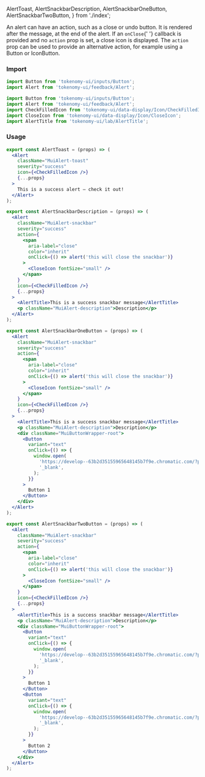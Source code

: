   AlertToast,
  AlertSnackbarDescription,
  AlertSnackbarOneButton,
  AlertSnackbarTwoButton,
} from './index';

<Title>Alert Actions</Title>
<Subtitle>
  An alert can have an action, such as a close or undo button. It is rendered
  after the message, at the end of the alert. If an <code>onClose</code>{' '}
  callback is provided and no <code>action</code> prop is set, a close icon is
  displayed. The <code>action</code> prop can be used to provide an alternative
  action, for example using a Button or IconButton.
</Subtitle>

### Import

<TabsState initial="toast">
  <div id="toast" title="Toast"><div>

```jsx
import Button from 'tokenomy-ui/inputs/Button';
import Alert from 'tokenomy-ui/feedback/Alert';
```

  </div></div>
  <div id="snackbar" title="Snackbar"><div>

```jsx
import Button from 'tokenomy-ui/inputs/Button';
import Alert from 'tokenomy-ui/feedback/Alert';
import CheckFilledIcon from 'tokenomy-ui/data-display/Icon/CheckFilledIcon';
import CloseIcon from 'tokenomy-ui/data-display/Icon/CloseIcon';
import AlertTitle from 'tokenomy-ui/lab/AlertTitle';
```

  </div></div>
</TabsState>

### Usage

<TabsState initial="toast">
  <div id="toast" title="Toast"><div>

<div
  style={{
    marginTop: '25px',
  }}
></div>
<AlertToast />

```jsx
export const AlertToast = (props) => (
  <Alert
    className="MuiAlert-toast"
    severity="success"
    icon={<CheckFilledIcon />}
    {...props}
  >
    This is a success alert — check it out!
  </Alert>
);
```

  </div></div>
  <div id="snackbar" title="Snackbar"><div>

<div
  style={{
    marginTop: '25px',
  }}
></div>
<AlertSnackbarDescription />

```jsx
export const AlertSnackbarDescription = (props) => (
  <Alert
    className="MuiAlert-snackbar"
    severity="success"
    action={
      <span
        aria-label="close"
        color="inherit"
        onClick={() => alert('this will close the snackbar')}
      >
        <CloseIcon fontSize="small" />
      </span>
    }
    icon={<CheckFilledIcon />}
    {...props}
  >
    <AlertTitle>This is a success snackbar message</AlertTitle>
    <p className="MuiAlert-description">Description</p>
  </Alert>
);
```

<AlertSnackbarOneButton />

```jsx
export const AlertSnackbarOneButton = (props) => (
  <Alert
    className="MuiAlert-snackbar"
    severity="success"
    action={
      <span
        aria-label="close"
        color="inherit"
        onClick={() => alert('this will close the snackbar')}
      >
        <CloseIcon fontSize="small" />
      </span>
    }
    icon={<CheckFilledIcon />}
    {...props}
  >
    <AlertTitle>This is a success snackbar message</AlertTitle>
    <p className="MuiAlert-description">Description</p>
    <div className="MuiButtonWrapper-root">
      <Button
        variant="text"
        onClick={() => {
          window.open(
            'https://develop--63b2d35155965648145b7f9e.chromatic.com/?path=/docs/components-data-display-typography-example--button',
            '_blank',
          );
        }}
      >
        Button 1
      </Button>
    </div>
  </Alert>
);
```

<AlertSnackbarTwoButton />

```jsx
export const AlertSnackbarTwoButton = (props) => (
  <Alert
    className="MuiAlert-snackbar"
    severity="success"
    action={
      <span
        aria-label="close"
        color="inherit"
        onClick={() => alert('this will close the snackbar')}
      >
        <CloseIcon fontSize="small" />
      </span>
    }
    icon={<CheckFilledIcon />}
    {...props}
  >
    <AlertTitle>This is a success snackbar message</AlertTitle>
    <p className="MuiAlert-description">Description</p>
    <div className="MuiButtonWrapper-root">
      <Button
        variant="text"
        onClick={() => {
          window.open(
            'https://develop--63b2d35155965648145b7f9e.chromatic.com/?path=/docs/components-data-display-typography-example--button',
            '_blank',
          );
        }}
      >
        Button 1
      </Button>
      <Button
        variant="text"
        onClick={() => {
          window.open(
            'https://develop--63b2d35155965648145b7f9e.chromatic.com/?path=/docs/components-data-display-typography-example--button',
            '_blank',
          );
        }}
      >
        Button 2
      </Button>
    </div>
  </Alert>
);
```

  </div></div>
</TabsState>
